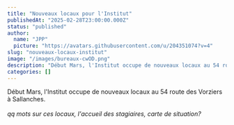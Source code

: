```yaml
---
title: "Nouveaux locaux pour l'Institut"
publishedAt: "2025-02-28T23:00:00.000Z"
status: "published"
author:
  name: "JPP"
  picture: "https://avatars.githubusercontent.com/u/204351074?v=4"
slug: "nouveaux-locaux-institut"
image: "/images/bureaux-cwOD.png"
description: "Début Mars, l'Institut occupe de nouveaux locaux au 54 route des Vorziers à Sallanches."
categories: []
---
```


Début Mars, l'Institut occupe de nouveaux locaux au 54 route des Vorziers à Sallanches.\
\
*qq mots sur ces locaux, l'accueil des stagiaires, carte de situation?*